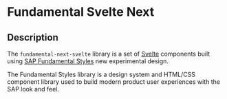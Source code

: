 
<Meta title="Introduction/Overview" />

# Fundamental Svelte Next

## Description

The `fundamental-next-svelte` library is a set of [Svelte](https://svelte.dev/) components built using [SAP Fundamental Styles](https://sap.github.io/fundamental-styles/) new experimental design.

The Fundamental Styles library is a design system and HTML/CSS component library used to build modern product user experiences with the SAP look and feel.
